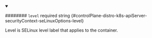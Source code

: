 
<details className="config-field" data-expandable="false" open>
<summary>

######## `level` <span className="config-field-required" data-required="false">required</span> <span className="config-field-type">string</span> <span className="config-field-default"></span> <span className="config-field-enum"></span> {#controlPlane-distro-k8s-apiServer-securityContext-seLinuxOptions-level}

Level is SELinux level label that applies to the container.

</summary>



</details>
